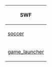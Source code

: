 {{CPW|Shootouts|Chute a Gol}}

<center>
{|class="wikitable" border="1"
!SWF
|-
|[[Media:GamesSoccerSoccer.swf|soccer]]
|-
|[[Media:ClientGame_launcher 2.swf|game_launcher]]
|}
</center>
